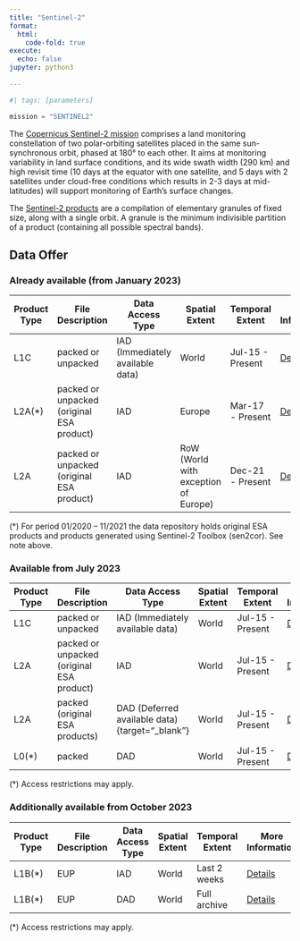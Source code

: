 ```yaml
---
title: "Sentinel-2"
format:
  html:
    code-fold: true
execute:
  echo: false
jupyter: python3
  
---
```

```python
#| tags: [parameters]

mission = "SENTINEL2"

```
The [Copernicus Sentinel-2 mission](https://sentinels.copernicus.eu/web/sentinel/missions/sentinel-2){target="_blank"} comprises a land monitoring constellation of two polar-orbiting satellites placed in the same sun-synchronous orbit, phased at 180° to each other. It aims at monitoring variability in land surface conditions, and its wide swath width (290 km) and high revisit time (10 days at the equator with one satellite, and 5 days with 2 satellites under cloud-free conditions which results in 2-3 days at mid-latitudes) will support monitoring of Earth's surface changes.

The [Sentinel-2 products](https://sentinels.copernicus.eu/web/sentinel/missions/sentinel-2/data-products){target="_blank"} are a compilation of elementary granules of fixed size, along with a single orbit. A granule is the minimum indivisible partition of a product (containing all possible spectral bands).


<!-- Ideas to further include (step by step):

* indication of ARD vs unpprojected data
* links to tutorials, notebooks
* links to catalog, browser, openEO
* thumbnail
* link to 'parent collection'? For instance, L2A links to L1C??
* how to separate usable collections from engineering products??
* listing of bands -->

## Data Offer
### Already available (from January 2023)

|Product Type| File Description| Data Access Type | Spatial Extent | Temporal Extent | More Information | Available from |
|------------ | ---------------------- | ---------------------- | ------------ | ------------ | ------------| -----------|
|L1C | packed or unpacked | IAD (Immediately available data) | World | Jul-15 - Present | [Details](https://sentinels.copernicus.eu/web/sentinel/missions/sentinel-2/data-products){target="_blank"}| Jan-23|
|L2A(*) | packed or unpacked (original ESA product) | IAD | Europe | Mar-17 - Present | [Details](https://sentinels.copernicus.eu/web/sentinel/missions/sentinel-2/data-products){target="_blank"}| Jan-23|
|L2A | packed or unpacked (original ESA product) | IAD | RoW (World with exception of Europe) | Dec-21 - Present | [Details](https://sentinels.copernicus.eu/web/sentinel/missions/sentinel-2/data-products){target="_blank"}| Jan-23|

(*) For period 01/2020 – 11/2021 the data repository holds original ESA products and products generated using Sentinel-2 Toolbox (sen2cor). See note above.

### Available from July 2023
|Product Type| File Description| Data Access Type | Spatial Extent | Temporal Extent | More Information | Available from |
|------------ | ---------------------- | ---------------------- | ------------ | ------------ | ------------| -----------|
|L1C | packed or unpacked | IAD (Immediately available data) | World | Jul-15 - Present | [Details](https://sentinels.copernicus.eu/web/sentinel/missions/sentinel-2/data-products){target="_blank"}| Jan-23|
|L2A | packed or unpacked (original ESA product) | IAD | World | Jul-15 - Present | [Details](https://sentinels.copernicus.eu/web/sentinel/missions/sentinel-2/data-products){target="_blank"}| Jul-23|
|L2A | packed (original ESA products) | DAD (Deferred available data){target="_blank"} | World | Jul-15 - Present | [Details](https://sentinels.copernicus.eu/web/sentinel/missions/sentinel-2/data-products)| Jul-23|
|L0(*) | packed | DAD | World | Jul-15 - Present | [Details](https://sentinels.copernicus.eu/web/sentinel/missions/sentinel-2/data-products){target="_blank"}| Jul-23|

(*) Access restrictions may apply.


### Additionally available from October 2023
|Product Type| File Description| Data Access Type | Spatial Extent | Temporal Extent | More Information | Available from |
|------------ | ---------------------- | ---------------------- | ------------ | ------------ | ------------| -----------|
|L1B(*) | EUP | IAD | World | Last 2 weeks | [Details](https://sentinels.copernicus.eu/web/sentinel/missions/sentinel-2/data-products){target="_blank"}| Oct-23|
|L1B(*) | EUP | DAD | World | Full archive | [Details](https://sentinels.copernicus.eu/web/sentinel/missions/sentinel-2/data-products){target="_blank"}| Oct-23|

(*) Access restrictions may apply.
